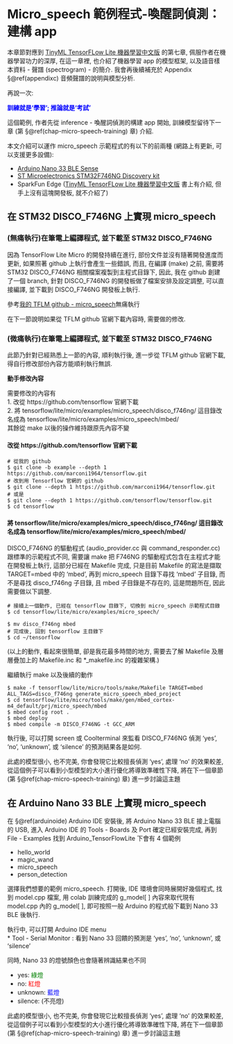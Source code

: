 # Micro_speech 範例程式-喚醒詞偵測：建構 app {#chap-micro-speech-inference}


本章節對應到 [TinyML TensorFLow Lite 機器學習中文版](https://www.books.com.tw/products/0010865580) 的第七章, 佩服作者在機器學習功力的深厚, 在這一章裡, 也介紹了機器學習 app 的模型框架, 以及語音樣本資料 - 聲譜 (spectrogram) - 的簡介. 我會再後續補充於 Appendix §\@ref(appendixc) 音頻聲譜的說明與模型分析.

<div align="center">
再說一次:   
  
<span style="color:blue">
**訓練就是‘學習’; 推論就是‘考試’**</span>
</div>

這個範例, 作者先從 inference - 喚醒詞偵測的構建 app 開始, 訓練模型留待下一章 (第 §\@ref(chap-micro-speech-training) 章) 介紹.

本文介紹可以運作 micro_speech 示範程式的有以下的前兩種 (網路上有更新, 可以支援更多設備):  

* [Arduino Nano 33 BLE Sense](#arduino_nano33_micro_speech)  
* [ST Microelectronics STM32F746NG Discovery kit](#disco_f746ng_micro_speech)  
* SparkFun Edge ([TinyML TensorFLow Lite 機器學習中文版](https://www.books.com.tw/products/0010865580) 書上有介紹, 但手上沒有這塊開發板, 就不介紹了)   


<a id="disco_f746ng_micro_speech"></a>  

## 在 STM32 DISCO_F746NG 上實現 micro_speech {#disco-f746ng-micro-speech}  

### (無痛執行)在筆電上編譯程式, 並下載至 STM32 DISCO_F746NG

因為 TensorFlow Lite Micro 的開發持續在進行, 部份文件並沒有隨著開發進度而更新, 如果照著 github 上執行會產生一些錯誤, 而且, 在編譯 (make) 之前, 需要將 STM32 DISCO_F746NG 相關檔案複製到主程式目錄下, 因此, 我在 github 創建了一個 branch, 針對 DISCO_F746NG 的開發板做了檔案安排及設定調整, 可以直接編譯, 並下載到 DISCO_F746NG 開發板上執行. 

參考[我的 TFLM github - micro_speech](https://github.com/marconi1964/tensorflow/blob/example/tensorflow/lite/micro/examples/micro_speech/disco_f746ng/README_disco_f746ng.md)無痛執行


在下一節說明如果從 TFLM github 官網下載內容時, 需要做的修改.

### (微痛執行)在筆電上編譯程式, 並下載至 STM32 DISCO_F746NG
此節乃針對已經熟悉上一節的內容, 順利執行後, 進一步從 TFLM github 官網下載, 得自行修改部份內容方能順利執行無誤.

**動手修改內容**

需要修改的內容有  
1. 改從 https://github.com/tensorflow 官網下載  
2. 將 tensorflow/lite/micro/examples/micro_speech/disco_f746ng/ 這目錄改名成為 tensorflow/lite/micro/examples/micro_speech/mbed/   
其餘從 make 以後的操作維持跟原先內容不變

#### 改從 https://github.com/tensorflow 官網下載

```
# 從我的 github
$ git clone -b example --depth 1 https://github.com/marconi1964/tensorflow.git
# 改到用 Tensorflow 官網的 github
$ git clone --depth 1 https://github.com/marconi1964/tensorflow.git
# 或是
$ git clone --depth 1 https://github.com/tensorflow/tensorflow.git
$ cd tensorflow
```

#### 將 tensorflow/lite/micro/examples/micro_speech/disco_f746ng/ 這目錄改名成為 tensorflow/lite/micro/examples/micro_speech/mbed/ {#micro-speech-deployment}

DISCO_F746NG 的驅動程式 (audio_provider.cc 與 command_responder.cc) 跟標準的示範程式不同, 需要讓 make 把 F746NG 的驅動程式包含在主程式才能在開發板上執行, 這部分已經在 Makefile 完成, 只是目前 Makefile 的寫法是擷取 TARGET=mbed 中的 'mbed', 再到 micro_speech 目錄下尋找 'mbed' 子目錄, 而不是尋找 disco_f746ng 子目錄, 且 mbed 子目錄是不存在的, 這是問題所在, 因此需要做以下調整.


```
# 接續上一個動作, 已經在 tensorflow 目錄下, 切換到 micro_speech 示範程式目錄
$ cd tensorflow/lite/micro/examples/micro_speech/

$ mv disco_f746ng mbed
# 完成後, 回到 tensorflow 主目錄下
$ cd ~/tensorflow
```

(以上的動作, 看起來很簡單, 卻是我花最多時間的地方, 需要去了解 Makefile 及層層疊加上的 Makefile.inc 和 *_makefile.inc 的複雜架構.)  


繼續執行 make 以及後續的動作

```
$ make -f tensorflow/lite/micro/tools/make/Makefile TARGET=mbed ALL_TAGS=disco_f746ng generate_micro_speech_mbed_project
$ cd tensorflow/lite/micro/tools/make/gen/mbed_cortex-m4_default/prj/micro_speech/mbed
$ mbed config root .
$ mbed deploy
$ mbed compile -m DISCO_F746NG -t GCC_ARM
```

執行後, 可以打開 screen 或 Coolterminal 來監看 DISCO_F746NG 偵測 'yes', 'no', 'unknown', 或 'silence' 的預測結果各是如何.

此處的模型很小, 也不完美, 你會發現它比較擅長偵測 'yes', 處理 'no' 的效果較差, 從這個例子可以看到小型模型的大小進行優化將導致準確性下降, 將在下一個章節  (第 §\@ref(chap-micro-speech-training) 章)  進一步討論這主題


<a id="arduino_nano33_micro_speech"></a>  

## 在 Arduino Nano 33 BLE 上實現 micro_speech {#disco-nano33-micro-speech}

在 §\@ref(arduinoide) Arduino IDE 安裝後, 將 Arduino Nano 33 BLE 接上電腦的 USB, 進入 Arduino IDE 的 Tools - Boards 及 Port 確定已經安裝完成, 再到 File - Examples 找到 Arduino_TensorFlowLite 下會有 4 個範例  

* hello_world  
* magic_wand  
* micro_speech  
* person_detection  

選擇我們想要的範例 micro_speech. 打開後, IDE 環境會同時展開好幾個程式, 找到 model.cpp 檔案, 用 colab 訓練完成的 g_model[ ] 內容來取代現有 model.cpp 內的 g_model[ ], 即可按照一般 Arduino 的程式般下載到 Nano 33 BLE 後執行.


執行中, 可以打開 Arduino IDE menu   
* Tool - Serial Monitor : 看到 Nano 33 回饋的預測是 'yes', 'no', 'unknown', 或 'silence'

同時, Nano 33 的燈號顏色也會隨著辨識結果也不同  

* yes: <span style="color:green">綠燈</span>
* no: <span style="color:red">紅燈</span>
* unknown: <span style="color:blue">藍燈</span>
* silence: (不亮燈)

此處的模型很小, 也不完美, 你會發現它比較擅長偵測 'yes', 處理 'no' 的效果較差, 從這個例子可以看到小型模型的大小進行優化將導致準確性下降, 將在下一個章節  (第 §\@ref(chap-micro-speech-training) 章)  進一步討論這主題
